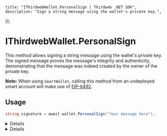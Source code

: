 
	title: "IThirdwebWallet.PersonalSign | Thirdweb .NET SDK",
	description: "Sign a string message using the wallet's private key.",
});

# IThirdwebWallet.PersonalSign

This method allows signing a string message using the wallet's private key. The signed message proves the message's integrity and authenticity, demonstrating that the message was indeed created by the owner of the private key.

**Note:** When using `SmartWallet`, calling this method from an undeployed smart account will make use of [EIP-6492](https://eips.ethereum.org/EIPS/eip-6492).

## Usage

```csharp
string signature = await wallet.PersonalSign("Your message here");
```

<Details summary="Parameters">

### message (required)

A `string` message to be signed. This is the message whose integrity and authenticity you want to ensure.

</Details>

<Details summary="Return Value">

### string

The method returns a `string` representing the hexadecimal signature of the message. This signature can be used to verify the message's authenticity.

</Details>
